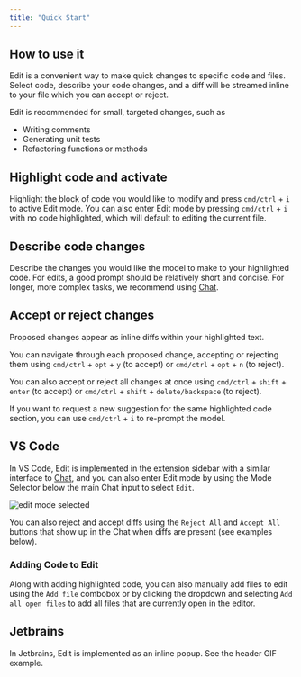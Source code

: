 ```yaml
---
title: "Quick Start"
---
```


## How to use it[​](#how-to-use-it "Direct link to How to use it")

Edit is a convenient way to make quick changes to specific code and files. Select code, describe your code changes, and a diff will be streamed inline to your file which you can accept or reject.

Edit is recommended for small, targeted changes, such as

- Writing comments
- Generating unit tests
- Refactoring functions or methods

## Highlight code and activate[​](#highlight-code-and-activate "Direct link to Highlight code and activate")

Highlight the block of code you would like to modify and press `cmd/ctrl` + `i` to active Edit mode. You can also enter Edit mode by pressing `cmd/ctrl` + `i` with no code highlighted, which will default to editing the current file.

## Describe code changes[​](#describe-code-changes "Direct link to Describe code changes")

Describe the changes you would like the model to make to your highlighted code. For edits, a good prompt should be relatively short and concise. For longer, more complex tasks, we recommend using [Chat](/features/chat/quick-start).

## Accept or reject changes[​](#accept-or-reject-changes "Direct link to Accept or reject changes")

Proposed changes appear as inline diffs within your highlighted text.

You can navigate through each proposed change, accepting or rejecting them using `cmd/ctrl` + `opt` + `y` (to accept) or `cmd/ctrl` + `opt` + `n` (to reject).

You can also accept or reject all changes at once using `cmd/ctrl` + `shift` + `enter` (to accept) or `cmd/ctrl` + `shift` + `delete/backspace` (to reject).

If you want to request a new suggestion for the same highlighted code section, you can use `cmd/ctrl` + `i` to re-prompt the model.

## VS Code[​](#vs-code "Direct link to VS Code")

In VS Code, Edit is implemented in the extension sidebar with a similar interface to [Chat](/features/chat/how-it-works), and you can also enter Edit mode by using the Mode Selector below the main Chat input to select `Edit`.

![edit mode selected](/images/features/edit/images/select-edit-mode-75c8f01861ebe03177986a5b7f21f746.png)

You can also reject and accept diffs using the `Reject All` and `Accept All` buttons that show up in the Chat when diffs are present (see examples below).

### Adding Code to Edit[​](#adding-code-to-edit "Direct link to Adding Code to Edit")

Along with adding highlighted code, you can also manually add files to edit using the `Add file` combobox or by clicking the dropdown and selecting `Add all open files` to add all files that are currently open in the editor.

## Jetbrains[​](#jetbrains "Direct link to Jetbrains")

In Jetbrains, Edit is implemented as an inline popup. See the header GIF example.
